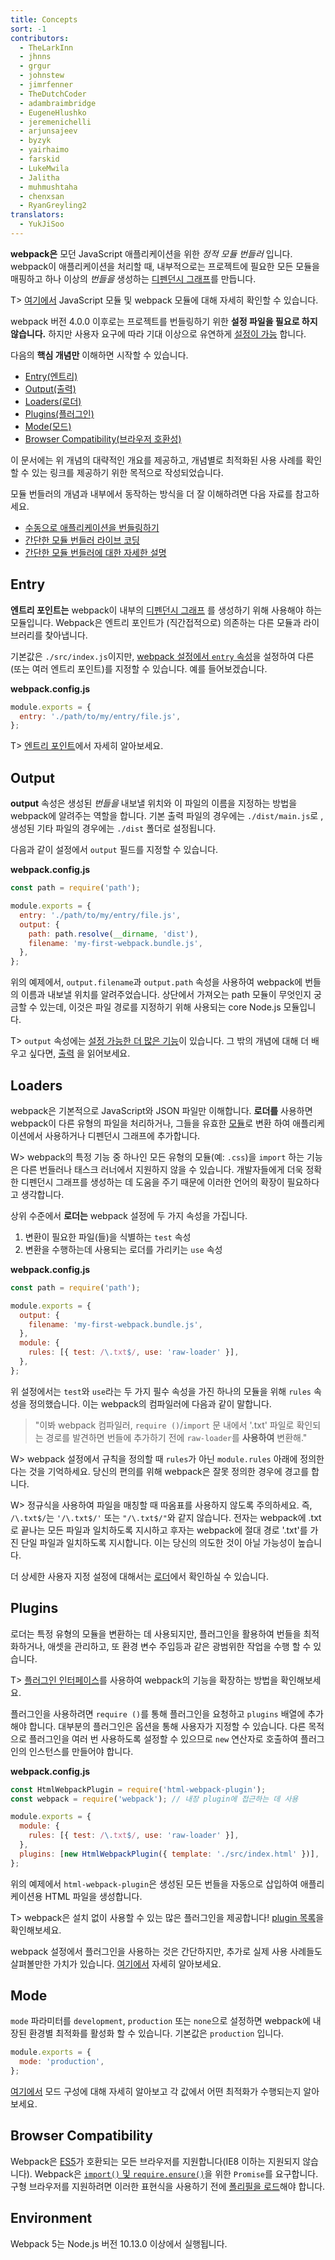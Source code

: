 ```yaml
---
title: Concepts
sort: -1
contributors:
  - TheLarkInn
  - jhnns
  - grgur
  - johnstew
  - jimrfenner
  - TheDutchCoder
  - adambraimbridge
  - EugeneHlushko
  - jeremenichelli
  - arjunsajeev
  - byzyk
  - yairhaimo
  - farskid
  - LukeMwila
  - Jalitha
  - muhmushtaha
  - chenxsan
  - RyanGreyling2
translators:
  - YukJiSoo
---
```


**webpack은** 모던 JavaScript 애플리케이션을 위한 _정적 모듈 번들러_ 입니다. webpack이 애플리케이션을 처리할 때, 내부적으로는 프로젝트에 필요한 모든 모듈을 매핑하고 하나 이상의 _번들을_ 생성하는 [디펜던시 그래프](/concepts/dependency-graph/)를 만듭니다.

T> [여기에서](/concepts/modules) JavaScript 모듈 및 webpack 모듈에 대해 자세히 확인할 수 있습니다.

webpack 버전 4.0.0 이후로는 프로젝트를 번들링하기 위한 **설정 파일을 필요로 하지 않습니다.** 하지만 사용자 요구에 따라 기대 이상으로 유연하게 [설정이 가능](/configuration) 합니다.

다음의 **핵심 개념만** 이해하면 시작할 수 있습니다.

- [Entry(엔트리)](#entry)
- [Output(출력)](#output)
- [Loaders(로더)](#loaders)
- [Plugins(플러그인)](#plugins)
- [Mode(모드)](#mode)
- [Browser Compatibility(브라우저 호환성)](#browser-compatibility)

이 문서에는 위 개념의 대략적인 개요를 제공하고, 개념별로 최적화된 사용 사례를 확인할 수 있는 링크를 제공하기 위한 목적으로 작성되었습니다.

모듈 번들러의 개념과 내부에서 동작하는 방식을 더 잘 이해하려면 다음 자료를 참고하세요.

- [수동으로 애플리케이션을 번들링하기](https://www.youtube.com/watch?v=UNMkLHzofQI)
- [간단한 모듈 번들러 라이브 코딩](https://www.youtube.com/watch?v=Gc9-7PBqOC8)
- [간단한 모듈 번들러에 대한 자세한 설명](https://github.com/ronami/minipack)

## Entry

**엔트리 포인트는** webpack이 내부의 [디펜던시 그래프](/concepts/dependency-graph/) 를 생성하기 위해 사용해야 하는 모듈입니다. Webpack은 엔트리 포인트가 (직간접적으로) 의존하는 다른 모듈과 라이브러리를 찾아냅니다.

기본값은 `./src/index.js`이지만, [webpack 설정에서 `entry` 속성](/configuration/entry-context/#entry)을 설정하여 다른 (또는 여러 엔트리 포인트)를 지정할 수 있습니다. 예를 들어보겠습니다.

**webpack.config.js**

```js
module.exports = {
  entry: './path/to/my/entry/file.js',
};
```

T> [엔트리 포인트](/concepts/entry-points)에서 자세히 알아보세요.

## Output

**output** 속성은 생성된 _번들을_ 내보낼 위치와 이 파일의 이름을 지정하는 방법을 webpack에 알려주는 역할을 합니다. 기본 출력 파일의 경우에는 `./dist/main.js`로 , 생성된 기타 파일의 경우에는 `./dist` 폴더로 설정됩니다.

다음과 같이 설정에서 `output` 필드를 지정할 수 있습니다.

**webpack.config.js**

```javascript
const path = require('path');

module.exports = {
  entry: './path/to/my/entry/file.js',
  output: {
    path: path.resolve(__dirname, 'dist'),
    filename: 'my-first-webpack.bundle.js',
  },
};
```

위의 예제에서, `output.filename`과 `output.path` 속성을 사용하여 webpack에 번들의 이름과 내보낼 위치를 알려주었습니다. 상단에서 가져오는 path 모듈이 무엇인지 궁금할 수 있는데, 이것은 파일 경로를 지정하기 위해 사용되는 core Node.js 모듈입니다.

T> `output` 속성에는 [설정 가능한 더 많은 기능](/configuration/output)이 있습니다. 그 밖의 개념에 대해 더 배우고 싶다면, [출력](/concepts/output) 을 읽어보세요.

## Loaders

webpack은 기본적으로 JavaScript와 JSON 파일만 이해합니다. **로더를** 사용하면 webpack이 다른 유형의 파일을 처리하거나, 그들을 유효한 [모듈](/concepts/modules)로 변환 하여 애플리케이션에서 사용하거나 디펜던시 그래프에 추가합니다.

W> webpack의 특정 기능 중 하나인 모든 유형의 모듈(예: `.css`)을 `import` 하는 기능은 다른 번들러나 태스크 러너에서 지원하지 않을 수 있습니다. 개발자들에게 더욱 정확한 디펜던시 그래프를 생성하는 데 도움을 주기 때문에 이러한 언어의 확장이 필요하다고 생각합니다.

상위 수준에서 **로더는** webpack 설정에 두 가지 속성을 가집니다.

1. 변환이 필요한 파일(들)을 식별하는 `test` 속성
2. 변환을 수행하는데 사용되는 로더를 가리키는 `use` 속성

**webpack.config.js**

```javascript
const path = require('path');

module.exports = {
  output: {
    filename: 'my-first-webpack.bundle.js',
  },
  module: {
    rules: [{ test: /\.txt$/, use: 'raw-loader' }],
  },
};
```

위 설정에서는 `test`와 `use`라는 두 가지 필수 속성을 가진 하나의 모듈을 위해 `rules` 속성을 정의했습니다. 이는 webpack의 컴파일러에 다음과 같이 말합니다.

> "이봐 webpack 컴파일러, `require ()`/`import` 문 내에서 '.txt' 파일로 확인되는 경로를 발견하면 번들에 추가하기 전에 `raw-loader`를 **사용하여** 변환해."

W> webpack 설정에서 규칙을 정의할 때 `rules`가 아닌 `module.rules` 아래에 정의한다는 것을 기억하세요. 당신의 편의를 위해 webpack은 잘못 정의한 경우에 경고를 합니다.

W> 정규식을 사용하여 파일을 매칭할 때 따옴표를 사용하지 않도록 주의하세요. 즉, `/\.txt$/`는 `'/\.txt$/'` 또는 `"/\.txt$/"`와 같지 않습니다. 전자는 webpack에 .txt로 끝나는 모든 파일과 일치하도록 지시하고 후자는 webpack에 절대 경로 '.txt'를 가진 단일 파일과 일치하도록 지시합니다. 이는 당신의 의도한 것이 아닐 가능성이 높습니다.

더 상세한 사용자 지정 설정에 대해서는 [로더](/concepts/loaders)에서 확인하실 수 있습니다.

## Plugins

로더는 특정 유형의 모듈을 변환하는 데 사용되지만, 플러그인을 활용하여 번들을 최적화하거나, 애셋을 관리하고, 또 환경 변수 주입등과 같은 광범위한 작업을 수행 할 수 있습니다.

T> [플러그인 인터페이스](/api/plugins)를 사용하여 webpack의 기능을 확장하는 방법을 확인해보세요.

플러그인을 사용하려면 `require ()`를 통해 플러그인을 요청하고 `plugins` 배열에 추가해야 합니다. 대부분의 플러그인은 옵션을 통해 사용자가 지정할 수 있습니다. 다른 목적으로 플러그인을 여러 번 사용하도록 설정할 수 있으므로 `new` 연산자로 호출하여 플러그인의 인스턴스를 만들어야 합니다.

**webpack.config.js**

```javascript
const HtmlWebpackPlugin = require('html-webpack-plugin');
const webpack = require('webpack'); // 내장 plugin에 접근하는 데 사용

module.exports = {
  module: {
    rules: [{ test: /\.txt$/, use: 'raw-loader' }],
  },
  plugins: [new HtmlWebpackPlugin({ template: './src/index.html' })],
};
```

위의 예제에서 `html-webpack-plugin`은 생성된 모든 번들을 자동으로 삽입하여 애플리케이션용 HTML 파일을 생성합니다.

T> webpack은 설치 없이 사용할 수 있는 많은 플러그인을 제공합니다! [plugin 목록](/plugins)을 확인해보세요.

webpack 설정에서 플러그인을 사용하는 것은 간단하지만, 추가로 실제 사용 사례들도 살펴볼만한 가치가 있습니다. [여기에서](/concepts/plugins) 자세히 알아보세요.

## Mode

`mode` 파라미터를 `development`, `production` 또는 `none`으로 설정하면 webpack에 내장된 환경별 최적화를 활성화 할 수 있습니다. 기본값은 `production` 입니다.

```javascript
module.exports = {
  mode: 'production',
};
```

[여기에서](/configuration/mode) 모드 구성에 대해 자세히 알아보고 각 값에서 어떤 최적화가 수행되는지 알아보세요.

## Browser Compatibility

Webpack은 [ES5](https://kangax.github.io/compat-table/es5/)가 호환되는 모든 브라우저를 지원합니다(IE8 이하는 지원되지 않습니다). Webpack은 [`import()` 및 `require.ensure()`](/guides/code-splitting/#dynamic-imports)을 위한 `Promise`를 요구합니다. 구형 브라우저를 지원하려면 이러한 표현식을 사용하기 전에 [폴리필을 로드](/guides/shimming/)해야 합니다.

## Environment

Webpack 5는 Node.js 버전 10.13.0 이상에서 실행됩니다.
